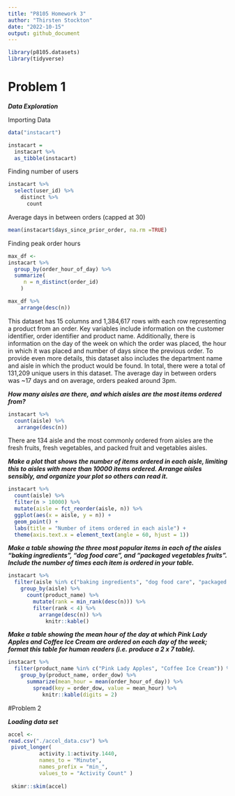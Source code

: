 ```yaml
---
title: "P8105 Homework 3"
author: "Thirsten Stockton"
date: "2022-10-15"
output: github_document
---
```

```r
library(p8105.datasets)
library(tidyverse)

```

# Problem 1

***Data Exploration***

Importing Data
```r

data("instacart")

instacart = 
  instacart %>% 
  as_tibble(instacart)

```

Finding number of users
```r

instacart %>%
  select(user_id) %>%
    distinct %>%
      count
```

Average days in between orders (capped at 30)
```r

mean(instacart$days_since_prior_order, na.rm =TRUE)

```

Finding peak order hours
```r
max_df <-
instacart %>%
  group_by(order_hour_of_day) %>%
  summarize(
     n = n_distinct(order_id)
    ) 

max_df %>%
    arrange(desc(n))

```



This dataset has 15 columns and 1,384,617 rows with each row representing a product from an order. Key variables include information on the customer identifier, order identifier and product name. Additionally, there is information on the day of the week on which the order was placed, the hour in which it was placed and number of days since the previous order. To provide even more details, this dataset also includes the department name and aisle in which the product would be found. In total, there were a total of 131,209 unique users in this dataset. The average day in between orders was ~17 days and on average, orders peaked around 3pm.


***How many aisles are there, and which aisles are the most items ordered from?***

```r
instacart %>% 
  count(aisle) %>% 
   arrange(desc(n))
```
There are 134 aisle and the most commonly ordered from aisles are the fresh fruits, fresh vegetables, and packed fruit and vegetables aisles.

***Make a plot that shows the number of items ordered in each aisle, limiting this to aisles with more than 10000 items ordered. Arrange aisles sensibly, and organize your plot so others can read it.***

```r

instacart %>% 
  count(aisle) %>% 
  filter(n > 10000) %>% 
  mutate(aisle = fct_reorder(aisle, n)) %>% 
  ggplot(aes(x = aisle, y = n)) + 
  geom_point() + 
  labs(title = "Number of items ordered in each aisle") +
  theme(axis.text.x = element_text(angle = 60, hjust = 1))

```

***Make a table showing the three most popular items in each of the aisles “baking ingredients”, “dog food care”, and “packaged vegetables fruits”. Include the number of times each item is ordered in your table.***

```r
instacart %>% 
  filter(aisle %in% c("baking ingredients", "dog food care", "packaged vegetables fruits")) %>%
    group_by(aisle) %>% 
      count(product_name) %>% 
        mutate(rank = min_rank(desc(n))) %>% 
        filter(rank < 4) %>% 
          arrange(desc(n)) %>%
            knitr::kable()
```

***Make a table showing the mean hour of the day at which Pink Lady Apples and Coffee Ice Cream are ordered on each day of the week; format this table for human readers (i.e. produce a 2 x 7 table).***

```r
instacart %>%
  filter(product_name %in% c("Pink Lady Apples", "Coffee Ice Cream")) %>%
    group_by(product_name, order_dow) %>%
      summarize(mean_hour = mean(order_hour_of_day)) %>%
        spread(key = order_dow, value = mean_hour) %>%
           knitr::kable(digits = 2)
```

#Problem 2

***Loading data set***

```r

accel <-
read.csv("./accel_data.csv") %>%
 pivot_longer(
          activity.1:activity.1440,
          names_to = "Minute",
          names_prefix = "min_",
          values_to = "Activity Count" ) 
 
 skimr::skim(accel)
 
```


    